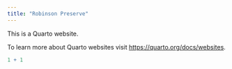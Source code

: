 ```yaml
---
title: "Robinson Preserve"
---
```


This is a Quarto website.

To learn more about Quarto websites visit <https://quarto.org/docs/websites>.

```r
1 + 1
```
